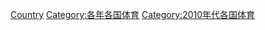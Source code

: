 {{Commons category|2011 in sports by country}}
{{Year by category
|m=2
|c=0
|d=1
|y=1
|cat=各國體育
|sortkey=2011
}}

[[Category:2011年體育|Country]]
[[Category:各年各国体育|Category:各年各国体育]]
[[Category:2010年代各国体育|Category:2010年代各国体育]]
